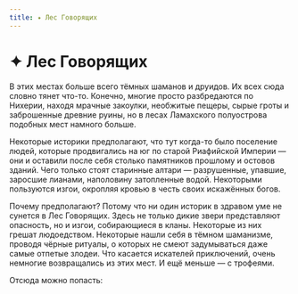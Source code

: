```yaml
---
title: ✦ Лес Говорящих
---
```

# ✦ Лес Говорящих


В этих местах больше всего тёмных шаманов и друидов. Их всех сюда словно тянет что-то. Конечно, многие просто разбредаются по Нихерии, находя мрачные закоулки, необжитые пещеры, сырые гроты и заброшенные древние руины, но в лесах Ламахского полуострова подобных мест намного больше.

Некоторые историки предполагают, что тут когда-то было поселение людей, которые продвигались на юг по старой Риафийской Империи — они и оставили после себя столько памятников прошлому и остовов зданий. Чего только стоят старинные алтари — разрушенные, упавшие, заросшие лианами, наполовину затопленные водой. Некоторыми пользуются изгои, окропляя кровью в честь своих искажённых богов.

Почему предполагают? Потому что ни один историк в здравом уме не сунется в Лес Говорящих. Здесь не только дикие звери представляют опасность, но и изгои, собирающиеся в кланы. Некоторые из них грешат людоедством. Некоторые нашли себя в тёмном шаманизме, проводя чёрные ритуалы, о которых не смеют задумываться даже самые отпетые злодеи. Что касается искателей приключений, очень немногие возвращались из этих мест. И ещё меньше — с трофеями.

Отсюда можно попасть:<br/><br/>